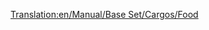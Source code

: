 [[Translation:en/Manual/Base Set/Cargos/Food]]
{{en/Manual/Base Set/Cargos/Cargo|
name=Food|
image=en/Manual/Base Set/Industries/Foodprocplant.png|
produced=[[en/Manual/Base Set/Industries/Food Processing Plant]]|
accepted=[[en/Manual/Towns]]
}}
{{en/Stub}}